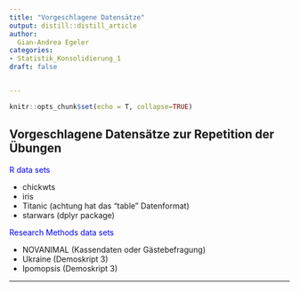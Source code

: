 ```yaml
---
title: "Vorgeschlagene Datensätze"
output: distill::distill_article
author:
  Gian-Andrea Egeler
categories:
- Statistik_Konsolidierung_1
draft: false


---
```


```r
knitr::opts_chunk$set(echo = T, collapse=TRUE)
```

## Vorgeschlagene Datensätze zur Repetition der Übungen

<span style="color:blue">R data sets</span> 

* chickwts
* iris
* Titanic (achtung hat das "table" Datenformat)
* starwars (dplyr package)

<span style="color:blue">Research Methods data sets</span>  

* NOVANIMAL (Kassendaten oder Gästebefragung)
* Ukraine (Demoskript 3)
* Ipomopsis (Demoskript 3)

*******
